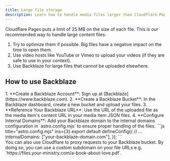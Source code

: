 ```yaml
---
title: Large file storage
description: Learn how to handle media files larger than Cloudflare Pages' 25MB limit using Backblaze.
---
```



Cloudflare Pages puts a limit of 25 MB on the size of each file.
This is our recommended way to handle large content files:

1. Try to optimize them if possible. Big files have a negative impact on the time to open them.
1. Use video hosts like YouTube or Vimeo to upload your videos (if they are safe to use in your context).
1. Use Backblaze for large files that cannot be uploaded elsewhere.

## How to use Backblaze

<Steps>
1. **Create a Backblaze Account**: Sign up at [Backblaze](https://www.backblaze.com).
2. **Create a Backblaze Bucket**: In the Backblaze dashboard, create a new bucket and upload your files.
3. **Reference Your Backblaze URL**: Use the URL of the uploaded file as the media item's content URL in your media item JSON files.
4. **Configure Internal Domains**: Add your Backblaze domain to the internal domains configuration in `astro.config.mjs` to ensure proper handling of the files.
    ```js title="astro.config.mjs" ins={3}
    export default defineConfig({
      // ...
      internalDomains: ["your-backblaze-domain.com"],
    });
    ```
</Steps>


<Aside type="tip" title="Expert Tip">
You can also use Cloudflare
to proxy requests to your Backblaze bucket. By doing so, you can 
use a custom subdomain on your file URLs e.g. `https://files.your-ministry.com/a-book-about-love.pdf`.
</Aside>